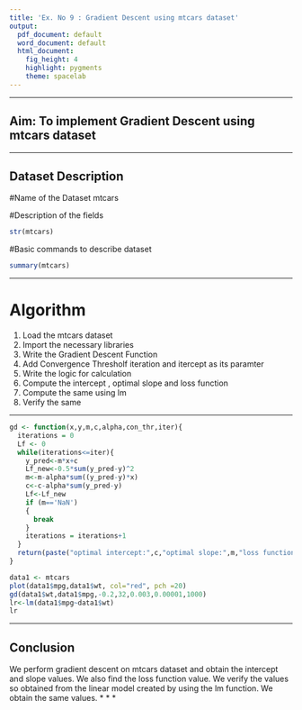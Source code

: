 ```yaml
---
title: 'Ex. No 9 : Gradient Descent using mtcars dataset'
output:
  pdf_document: default
  word_document: default
  html_document:
    fig_height: 4
    highlight: pygments
    theme: spacelab
---
```



* * *
## Aim: To implement Gradient Descent using mtcars dataset

* * *

## Dataset Description

#Name of the Dataset mtcars

#Description of the fields 
```r
str(mtcars)
```


#Basic commands to describe dataset
```r
summary(mtcars)
```

* * *
# Algorithm

1. Load the mtcars dataset
2. Import the necessary libraries
3. Write the Gradient Descent Function
4. Add Convergence Thresholf iteration and itercept as its paramter
5. Write the logic for calculation
6. Compute the intercept , optimal slope and loss function
7. Compute the same using lm
8. Verify the same

* * *

```r
gd <- function(x,y,m,c,alpha,con_thr,iter){
  iterations = 0
  Lf <- 0
  while(iterations<=iter){
    y_pred<-m*x+c
    Lf_new<-0.5*sum(y_pred-y)^2
    m<-m-alpha*sum((y_pred-y)*x)
    c<-c-alpha*sum(y_pred-y)
    Lf<-Lf_new
    if (m=='NaN')
    {
      break
    }
    iterations = iterations+1
  }
  return(paste("optimal intercept:",c,"optimal slope:",m,"loss function:",Lf))
}

```
```r
data1 <- mtcars
plot(data1$mpg,data1$wt, col="red", pch =20)
gd(data1$wt,data1$mpg,-0.2,32,0.003,0.00001,1000)
lr<-lm(data1$mpg~data1$wt)
lr
```

* * *
## Conclusion

We perform gradient descent on mtcars dataset and obtain the intercept and slope values. We also find the loss function value. We verify the values so obtained from the linear model created by using the lm function. We obtain the same values.
* * *

